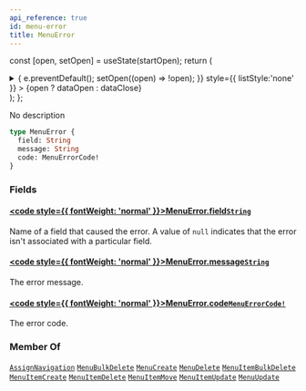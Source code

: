 ```yaml
---
api_reference: true
id: menu-error
title: MenuError
---
```






const [open, setOpen] = useState(startOpen);
return (
<details {...(open ? { open: true } : {})} className="details" style={{ border:'none', boxShadow:'none', background:'var(--ifm-background-color)' }}>
<summary
onClick={(e) => {
e.preventDefault();
setOpen((open) => !open);
}}
style={{ listStyle:'none' }} >
{open ? dataOpen : dataClose}
</summary>
{open && children}
</details>
);
};

No description

```graphql
type MenuError {
  field: String
  message: String
  code: MenuErrorCode!
}
```

### Fields

#### [<code style={{ fontWeight: 'normal' }}>MenuError.<b>field</b></code>](#)<Bullet />[`String`](../../../api-reference/miscellaneous/scalars/string.mdx) <Badge class="badge badge--secondary" text="scalar"/> <Badge class="badge badge--secondary" text="miscellaneous"/>

Name of a field that caused the error. A value of `null` indicates that the error isn't associated with a particular field.

#### [<code style={{ fontWeight: 'normal' }}>MenuError.<b>message</b></code>](#)<Bullet />[`String`](../../../api-reference/miscellaneous/scalars/string.mdx) <Badge class="badge badge--secondary" text="scalar"/> <Badge class="badge badge--secondary" text="miscellaneous"/>

The error message.

#### [<code style={{ fontWeight: 'normal' }}>MenuError.<b>code</b></code>](#)<Bullet />[`MenuErrorCode!`](../../../api-reference/miscellaneous/enums/menu-error-code.mdx) <Badge class="badge badge--secondary" text="non-null"/> <Badge class="badge badge--secondary" text="enum"/> <Badge class="badge badge--secondary" text="miscellaneous"/>

The error code.

### Member Of

[`AssignNavigation`](../../../api-reference/menu/objects/assign-navigation.mdx) <Badge class="badge badge--secondary" text="object"/><Bullet />[`MenuBulkDelete`](../../../api-reference/menu/objects/menu-bulk-delete.mdx) <Badge class="badge badge--secondary" text="object"/><Bullet />[`MenuCreate`](../../../api-reference/menu/objects/menu-create.mdx) <Badge class="badge badge--secondary" text="object"/><Bullet />[`MenuDelete`](../../../api-reference/menu/objects/menu-delete.mdx) <Badge class="badge badge--secondary" text="object"/><Bullet />[`MenuItemBulkDelete`](../../../api-reference/menu/objects/menu-item-bulk-delete.mdx) <Badge class="badge badge--secondary" text="object"/><Bullet />[`MenuItemCreate`](../../../api-reference/menu/objects/menu-item-create.mdx) <Badge class="badge badge--secondary" text="object"/><Bullet />[`MenuItemDelete`](../../../api-reference/menu/objects/menu-item-delete.mdx) <Badge class="badge badge--secondary" text="object"/><Bullet />[`MenuItemMove`](../../../api-reference/menu/objects/menu-item-move.mdx) <Badge class="badge badge--secondary" text="object"/><Bullet />[`MenuItemUpdate`](../../../api-reference/menu/objects/menu-item-update.mdx) <Badge class="badge badge--secondary" text="object"/><Bullet />[`MenuUpdate`](../../../api-reference/menu/objects/menu-update.mdx) <Badge class="badge badge--secondary" text="object"/>
